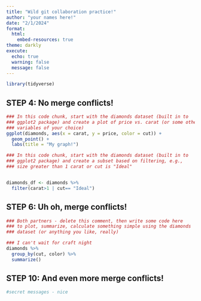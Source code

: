 ```yaml
---
title: "Wild git collaboration practice!"
author: "your names here!"
date: "2/1/2024"
format: 
  html:
    embed-resources: true
theme: darkly
execute:
  echo: true
  warning: false
  message: false
---
```


```r
library(tidyverse)
```

## STEP 4: No merge conflicts!

```r
### In this code chunk, start with the diamonds dataset (built in to
### ggplot2 package) and create a plot of price vs. carat (or some other
### variables of your choice)
ggplot(diamonds, aes(x = carat, y = price, color = cut)) +
  geom_point() +
  labs(title = "My graph!")
```

```r
### In this code chunk, start with the diamonds dataset (built in to
### ggplot2 package) and create a subset based on filtering, e.g., 
### size greater than 1 carat or cut is "Ideal"


diamonds_df <- diamonds %>% 
  filter(carat>1 | cut== "Ideal")
```

## STEP 6: Uh oh, merge conflicts!

```r

### Both partners - delete this comment, then write some code here
### to plot, summarize, calculate something simple using the diamonds
### dataset (or anything you like, really)

### I can't wait for craft night
diamonds %>% 
  group_by(cut, color) %>% 
  summarize()

```

## STEP 10: And even more merge conflicts!

```r
#secret messages - nice
```
